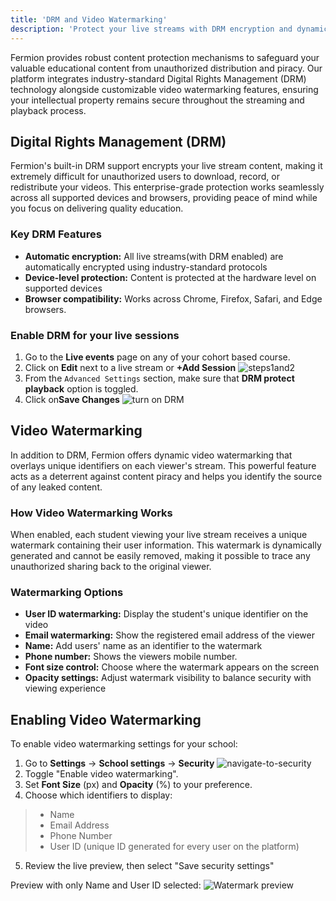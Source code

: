 ```yaml
---
title: 'DRM and Video Watermarking'
description: 'Protect your live streams with DRM encryption and dynamic video watermarking to prevent unauthorized access and content piracy.'
---
```

Fermion provides robust content protection mechanisms to safeguard your valuable educational content from unauthorized distribution and piracy. Our platform integrates industry-standard Digital Rights Management (DRM) technology alongside customizable video watermarking features, ensuring your intellectual property remains secure throughout the streaming and playback process.

## Digital Rights Management (DRM)

Fermion's built-in DRM support encrypts your live stream content, making it extremely difficult for unauthorized users to download, record, or redistribute your videos. This enterprise-grade protection works seamlessly across all supported devices and browsers, providing peace of mind while you focus on delivering quality education.

### Key DRM Features

- **Automatic encryption:** All live streams(with DRM enabled) are automatically encrypted using industry-standard protocols
- **Device-level protection:** Content is protected at the hardware level on supported devices
- **Browser compatibility:** Works across Chrome, Firefox, Safari, and Edge browsers.
### Enable DRM for your live sessions
1. Go to the **Live events** page on any of your cohort based course.
2. Click on **Edit** next to a live stream or **+Add Session**
![steps1and2](https://67d6ad5ef66ee0901532fd2f.storage.fermion.app/public-uncached/object-store-public-files/uploads/02-10-2025/Arc_zbT8lOIE8f.sgwbuo.png)
3. From the `Advanced Settings` section, make sure that **DRM protect playback** option is toggled.
4. Click on**Save Changes**
![turn on DRM](https://67d6ad5ef66ee0901532fd2f.storage.fermion.app/public-uncached/object-store-public-files/uploads/02-10-2025/Arc_UlpbU4rjPu.dtdivl.jpg)


## Video Watermarking

In addition to DRM, Fermion offers dynamic video watermarking that overlays unique identifiers on each viewer's stream. This powerful feature acts as a deterrent against content piracy and helps you identify the source of any leaked content.

### How Video Watermarking Works

When enabled, each student viewing your live stream receives a unique watermark containing their user information. This watermark is dynamically generated and cannot be easily removed, making it possible to trace any unauthorized sharing back to the original viewer.

### Watermarking Options

- **User ID watermarking:** Display the student's unique identifier on the video
- **Email watermarking:** Show the registered email address of the viewer
- **Name:** Add users' name as an identifier to the watermark
- **Phone number:** Shows the viewers mobile number.
- **Font size control:** Choose where the watermark appears on the screen
- **Opacity settings:** Adjust watermark visibility to balance security with viewing experience

## Enabling Video Watermarking

To enable video watermarking settings for your school:

1. Go to **Settings** → **School settings** → **Security**
![navigate-to-security](https://67d6ad5ef66ee0901532fd2f.storage.fermion.app/public-uncached/object-store-public-files/uploads/02-10-2025/Arc_GS0mZUYwH6.tzjfzv.jpg)
2.   Toggle "Enable video watermarking".
3.   Set **Font Size** (px) and **Opacity** (%) to your preference.
4.   Choose which identifiers to display:
>    -   Name
>    -   Email Address
>    -   Phone Number
>    -   User ID (unique ID generated for every user on the platform)
5.   Review the live preview, then select "Save security settings"

Preview with only Name and User ID selected:
![Watermark preview](https://67d6ad5ef66ee0901532fd2f.storage.fermion.app/public-uncached/object-store-public-files/uploads/11-09-2025/video-watermark.mqethn.png)